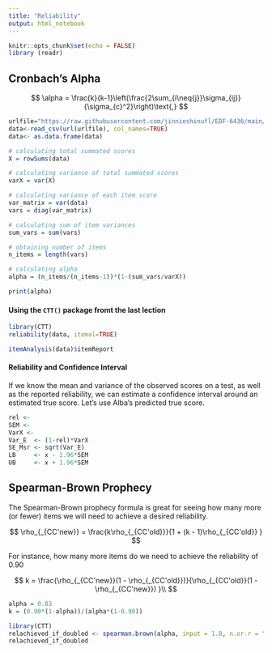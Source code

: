 ```yaml
---
title: "Reliability"
output: html_notebook
---
```


```r
knitr::opts_chunk$set(echo = FALSE)
library (readr)
```

## Cronbach's Alpha 

$$ \alpha = \frac{k}{k-1}\left(\frac{2\sum_{i\neq{j}}\sigma_{ij}}{\sigma_{c}^2}\right)\text{,} $$ 

```r
urlfile="https://raw.githubusercontent.com/jinnieshinufl/EDF-6436/main/lab/LabR6436/inst/tutorials/Week5/data/Cronbach_data.csv"
data<-read_csv(url(urlfile), col_names=TRUE) 
data<- as.data.frame(data)

# calculating total summated scores
X = rowSums(data)

# calculating variance of total summated scores
varX = var(X)

# calculating variance of each item score
var_matrix = var(data)
vars = diag(var_matrix)

# calculating sum of item variances
sum_vars = sum(vars)

# obtaining number of items
n_items = length(vars)

# calculating alpha
alpha = (n_items/(n_items-1))*(1-(sum_vars/varX))

print(alpha)
```

#### Using the `CTT()` package fromt the last lection
```r

library(CTT)
reliability(data, itemal=TRUE)

itemAnalysis(data)$itemReport
```

#### Reliability and Confidence Interval 

If we know the mean and variance of the observed scores on a test, as well as the reported reliability, we can estimate a confidence interval around an estimated true score. Let’s use Alba’s predicted true score.


```r
rel <- 
SEM <- 
VarX <- 
Var_E  <- (1-rel)*VarX
SE_Msr <- sqrt(Var_E) 
LB     <- x - 1.96*SEM
UB     <- x + 1.96*SEM

``` 

## Spearman-Brown Prophecy

The Spearman-Brown prophecy formula is great for seeing how many more (or fewer) items we will need to achieve a desired reliability.

$$ \rho_{_{CC'new}} = \frac{k\rho_{_{CC'old}}}{1 + (k - 1)\rho_{_{CC'old}} } $$  

For instance, how many more items do we need to achieve the reliability of 0.90 

$$ k = \frac{\rho_{_{CC'new}}(1 - \rho_{_{CC'old}})}{\rho_{_{CC'old}}(1 - \rho_{_{CC'new}}) }\\ $$ 

```r
alpha = 0.83
k = (0.90*(1-alpha))/(alpha*(1-0.90))

library(CTT)
relachieved_if_doubled <- spearman.brown(alpha, input = 1.8, n.or.r = "n")
relachieved_if_doubled
``` 

